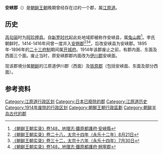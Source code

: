{{expand|time=2017-02-14T09:51:13+00:00}}
'''安峡郡'''（'''{{kor|諺=안협군|漢=安峽郡|f=y}}'''）是[[朝鲜王朝|朝鲜王朝]]晚期曾经存在过的一个郡，属[[江原道_(朝鮮八道)|江原道]]。

==历史==
[[高句丽|高句丽]]时为[[阿珍押县|阿珍押县]]。自[[新罗时代|新罗时代]]起此处地域即被称作安峡县，属[[兔山郡|兔山郡]]<ref name="实录安峽">[http://sillok.history.go.kr/id;jsessionid=E6AAEE891457CC3A3899C7326D4397A4/wda_40004004_001 《朝鲜王朝实录》卷148，地理志·鐵原都護府·安峽縣]</ref>。李氏朝鲜时，1414-1416年间曾一度并入[[安朔郡|安朔郡]]<ref name="实录1414">[http://sillok.history.go.kr/id/wca_11408021_004 《朝鲜王朝实录》卷二十八，太宗十四年（永乐十二年）8月21日]</ref><ref name="实录1416">[http://sillok.history.go.kr/id/wca_11607030_002 《朝鲜王朝实录》卷三十二，太宗十六年（永乐十四年）7月30日]</ref><ref name="实录朔寧">[http://sillok.history.go.kr/id;jsessionid=E6AAEE891457CC3A3899C7326D4397A4/wda_40004004_001 《朝鲜王朝实录》卷148，地理志·鐵原都護府·朔寧郡]</ref>，后改安峡县为安峡郡。1895年-1896年的[[二十三府制|二十三府制]]期间属[[开城府|开城府]]。1914年该郡废止之前，有郡内面、东面及西面三个面。废止当时，原安峡郡郡内面改为[[伊川郡|伊川郡]]安峡面。

现该郡境分属[[朝鲜|朝鲜]]的江原道伊川郡（西面）及[[铁原郡_(北)|铁原郡]]（包括安峡面、东面及部分西面）。

==参考资料==
{{reflist}}

{{korea-stub}}

[[Category:江原道行政区划|Category:江原道行政区划]]
[[Category:日本已廢除的郡|Category:日本已廢除的郡]]
[[Category:江原道历史|Category:江原道历史]]
[[Category:1914年废除的行政区划|Category:1914年废除的行政区划]]
[[Category:朝鮮王朝行政區劃|Category:朝鮮王朝行政區劃]]
[[Category:朝鲜半岛古代的郡|Category:朝鲜半岛古代的郡]]